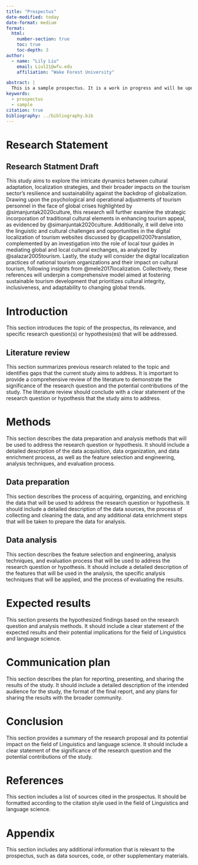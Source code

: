 ```yaml
---
title: "Prospectus"
date-modified: today
date-format: medium
format:
  html:
    number-section: true
    toc: true
    toc-depth: 3
author:
  - name: "Lily Liu"
    email: Liul21@wfu.edu
    affiliation: "Wake Forest University"

abstract: |
  This is a sample prospectus. It is a work in progress and will be updated as needed as the semester progresses.
keywords:
  - prospectus
  - sample
citation: true
bibliography: ../bibliography.bib
---
```


# Research Statement

## Research Statment Draft

This study aims to explore the intricate dynamics between cultural adaptation, localization strategies, and their broader impacts on the tourism sector's resilience and sustainability against the backdrop of globalization. Drawing upon the psychological and operational adjustments of tourism personnel in the face of global crises highlighted by @simanjuntak2020culture, this research will further examine the strategic incorporation of traditional cultural elements in enhancing tourism appeal, as evidenced by @simanjuntak2020culture. Additionally, it will delve into the linguistic and cultural challenges and opportunities in the digital localization of tourism websites discussed by @cappelli2007translation, complemented by an investigation into the role of local tour guides in mediating global and local cultural exchanges, as analyzed by @salazar2005tourism. Lastly, the study will consider the digital localization practices of national tourism organizations and their impact on cultural tourism, following insights from @mele2017localization. Collectively, these references will underpin a comprehensive model aimed at fostering sustainable tourism development that prioritizes cultural integrity, inclusiveness, and adaptability to changing global trends.



# Introduction

This section introduces the topic of the prospectus, its relevance, and specific research question(s) or hypothesis(es) that will be addressed.

## Literature review

This section summarizes previous research related to the topic and identifies gaps that the current study aims to address. It is important to provide a comprehensive review of the literature to demonstrate the significance of the research question and the potential contributions of the study. The literature review should conclude with a clear statement of the research question or hypothesis that the study aims to address.

# Methods

This section describes the data preparation and analysis methods that will be used to address the research question or hypothesis. It should include a detailed description of the data acquisition, data organization, and data enrichment process, as well as the feature selection and engineering, analysis techniques, and evaluation process.

## Data preparation

This section describes the process of acquiring, organizing, and enriching the data that will be used to address the research question or hypothesis. It should include a detailed description of the data sources, the process of collecting and cleaning the data, and any additional data enrichment steps that will be taken to prepare the data for analysis.

## Data analysis

This section describes the feature selection and engineering, analysis techniques, and evaluation process that will be used to address the research question or hypothesis. It should include a detailed description of the features that will be used in the analysis, the specific analysis techniques that will be applied, and the process of evaluating the results.

# Expected results

This section presents the hypothesized findings based on the research question and analysis methods. It should include a clear statement of the expected results and their potential implications for the field of Linguistics and language science.

# Communication plan

This section describes the plan for reporting, presenting, and sharing the results of the study. It should include a detailed description of the intended audience for the study, the format of the final report, and any plans for sharing the results with the broader community.

# Conclusion

This section provides a summary of the research proposal and its potential impact on the field of Linguistics and language science. It should include a clear statement of the significance of the research question and the potential contributions of the study.

# References

This section includes a list of sources cited in the prospectus. It should be formatted according to the citation style used in the field of Linguistics and language science.

# Appendix {.appendix}

This section includes any additional information that is relevant to the prospectus, such as data sources, code, or other supplementary materials.
